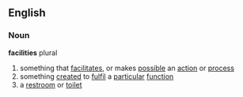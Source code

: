 ==English==
===Noun===
'''facilities''' plural
# something that [[facilitate]]s, or makes [[possible]] an [[action]] or [[process]]
# something [[create]]d to [[fulfil]] a [[particular]] [[function]]
# a [[restroom]] or [[toilet]]